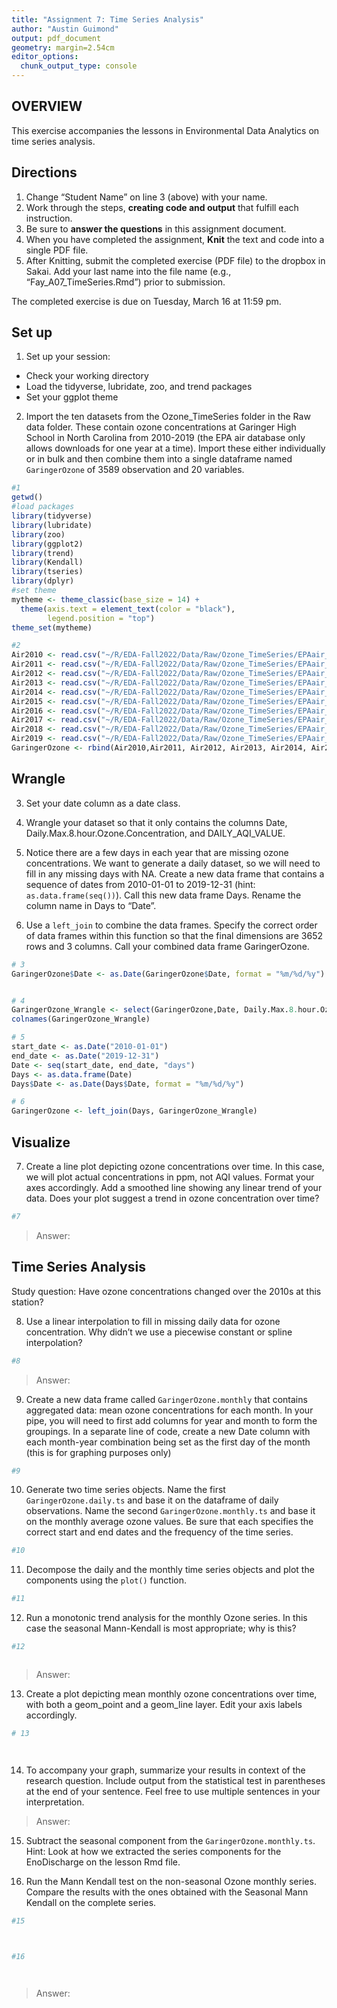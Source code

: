 ```yaml
---
title: "Assignment 7: Time Series Analysis"
author: "Austin Guimond"
output: pdf_document
geometry: margin=2.54cm
editor_options: 
  chunk_output_type: console
---
```


## OVERVIEW

This exercise accompanies the lessons in Environmental Data Analytics on time series analysis. 

## Directions
1. Change "Student Name" on line 3 (above) with your name.
2. Work through the steps, **creating code and output** that fulfill each instruction.
3. Be sure to **answer the questions** in this assignment document.
4. When you have completed the assignment, **Knit** the text and code into a single PDF file.
5. After Knitting, submit the completed exercise (PDF file) to the dropbox in Sakai. Add your last name into the file name (e.g., "Fay_A07_TimeSeries.Rmd") prior to submission.

The completed exercise is due on Tuesday, March 16 at 11:59 pm.

## Set up 
1. Set up your session:

* Check your working directory
* Load the tidyverse, lubridate, zoo, and trend packages
* Set your ggplot theme

2. Import the ten datasets from the Ozone_TimeSeries folder in the Raw data folder. These contain ozone concentrations at Garinger High School in North Carolina from 2010-2019 (the EPA air database only allows downloads for one year at a time). Import these either individually or in bulk and then combine them into a single dataframe named `GaringerOzone` of 3589 observation and 20 variables. 

```r
#1
getwd()
#load packages
library(tidyverse)
library(lubridate)
library(zoo)
library(ggplot2)
library(trend)
library(Kendall)
library(tseries)
library(dplyr)
#set theme
mytheme <- theme_classic(base_size = 14) +
  theme(axis.text = element_text(color = "black"), 
        legend.position = "top")
theme_set(mytheme)

#2
Air2010 <- read.csv("~/R/EDA-Fall2022/Data/Raw/Ozone_TimeSeries/EPAair_O3_GaringerNC2010_raw.csv")
Air2011 <- read.csv("~/R/EDA-Fall2022/Data/Raw/Ozone_TimeSeries/EPAair_O3_GaringerNC2011_raw.csv")
Air2012 <- read.csv("~/R/EDA-Fall2022/Data/Raw/Ozone_TimeSeries/EPAair_O3_GaringerNC2012_raw.csv")
Air2013 <- read.csv("~/R/EDA-Fall2022/Data/Raw/Ozone_TimeSeries/EPAair_O3_GaringerNC2013_raw.csv")
Air2014 <- read.csv("~/R/EDA-Fall2022/Data/Raw/Ozone_TimeSeries/EPAair_O3_GaringerNC2014_raw.csv")
Air2015 <- read.csv("~/R/EDA-Fall2022/Data/Raw/Ozone_TimeSeries/EPAair_O3_GaringerNC2015_raw.csv")
Air2016 <- read.csv("~/R/EDA-Fall2022/Data/Raw/Ozone_TimeSeries/EPAair_O3_GaringerNC2016_raw.csv")
Air2017 <- read.csv("~/R/EDA-Fall2022/Data/Raw/Ozone_TimeSeries/EPAair_O3_GaringerNC2017_raw.csv")
Air2018 <- read.csv("~/R/EDA-Fall2022/Data/Raw/Ozone_TimeSeries/EPAair_O3_GaringerNC2018_raw.csv")
Air2019 <- read.csv("~/R/EDA-Fall2022/Data/Raw/Ozone_TimeSeries/EPAair_O3_GaringerNC2019_raw.csv")
GaringerOzone <- rbind(Air2010,Air2011, Air2012, Air2013, Air2014, Air2015, Air2016, Air2017, Air2018, Air2019)

```

## Wrangle

3. Set your date column as a date class.

4. Wrangle your dataset so that it only contains the columns Date, Daily.Max.8.hour.Ozone.Concentration, and DAILY_AQI_VALUE. 

5. Notice there are a few days in each year that are missing ozone concentrations. We want to generate a daily dataset, so we will need to fill in any missing days with NA. Create a new data frame that contains a sequence of dates from 2010-01-01 to 2019-12-31 (hint: `as.data.frame(seq())`). Call this new data frame Days. Rename the column name in Days to "Date".

6. Use a `left_join` to combine the data frames. Specify the correct order of data frames within this function so that the final dimensions are 3652 rows and 3 columns. Call your combined data frame GaringerOzone. 

```r
# 3
GaringerOzone$Date <- as.Date(GaringerOzone$Date, format = "%m/%d/%y")


# 4
GaringerOzone_Wrangle <- select(GaringerOzone,Date, Daily.Max.8.hour.Ozone.Concentration, DAILY_AQI_VALUE)
colnames(GaringerOzone_Wrangle)

# 5
start_date <- as.Date("2010-01-01")
end_date <- as.Date("2019-12-31")
Date <- seq(start_date, end_date, "days")
Days <- as.data.frame(Date)
Days$Date <- as.Date(Days$Date, format = "%m/%d/%y")

# 6
GaringerOzone <- left_join(Days, GaringerOzone_Wrangle)


```

## Visualize

7. Create a line plot depicting ozone concentrations over time. In this case, we will plot actual concentrations in ppm, not AQI values. Format your axes accordingly. Add a smoothed line showing any linear trend of your data. Does your plot suggest a trend in ozone concentration over time?

```r
#7

```

>Answer:

## Time Series Analysis

Study question: Have ozone concentrations changed over the 2010s at this station? 

8. Use a linear interpolation to fill in missing daily data for ozone concentration. Why didn't we use a piecewise constant or spline interpolation?

```r
#8

```

> Answer: 


9. Create a new data frame called `GaringerOzone.monthly` that contains aggregated data: mean ozone concentrations for each month. In your pipe, you will need to first add columns for year and month to form the groupings. In a separate line of code, create a new Date column with each month-year combination being set as the first day of the month (this is for graphing purposes only)

```r
#9

```


10. Generate two time series objects. Name the first `GaringerOzone.daily.ts` and base it on the dataframe of daily observations. Name the second `GaringerOzone.monthly.ts` and base it on the monthly average ozone values. Be sure that each specifies the correct start and end dates and the frequency of the time series.

```r
#10

```


11. Decompose the daily and the monthly time series objects and plot the components using the `plot()` function.

```r
#11


```


12. Run a monotonic trend analysis for the monthly Ozone series. In this case the seasonal Mann-Kendall is most appropriate; why is this?

```r
#12



```

> Answer: 

13. Create a plot depicting mean monthly ozone concentrations over time, with both a geom_point and a geom_line layer. Edit your axis labels accordingly.

```r
# 13




```

14. To accompany your graph, summarize your results in context of the research question. Include output from the statistical test in parentheses at the end of your sentence. Feel free to use multiple sentences in your interpretation.

> Answer: 

15. Subtract the seasonal component from the `GaringerOzone.monthly.ts`. Hint: Look at how we extracted the series components for the EnoDischarge on the lesson Rmd file.

16. Run the Mann Kendall test on the non-seasonal Ozone monthly series. Compare the results with the ones obtained with the Seasonal Mann Kendall on the complete series.

```r
#15



#16




```

> Answer: 
